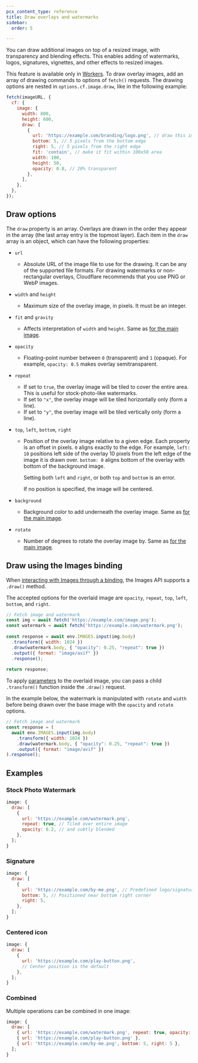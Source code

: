 ```yaml
---
pcx_content_type: reference
title: Draw overlays and watermarks
sidebar:
  order: 5

---
```


You can draw additional images on top of a resized image, with transparency and blending effects. This enables adding of watermarks, logos, signatures, vignettes, and other effects to resized images.

This feature is available only in [Workers](/images/transform-images/transform-via-workers/). To draw overlay images, add an array of drawing commands to options of `fetch()` requests. The drawing options are nested in `options.cf.image.draw`, like in the following example:

```js
fetch(imageURL, {
  cf: {
    image: {
      width: 800,
      height: 600,
      draw: [
        {
          url: 'https://example.com/branding/logo.png', // draw this image
          bottom: 5, // 5 pixels from the bottom edge
          right: 5, // 5 pixels from the right edge
          fit: 'contain', // make it fit within 100x50 area
          width: 100,
          height: 50,
          opacity: 0.8, // 20% transparent
        },
      ],
    },
  },
});
```

## Draw options

The `draw` property is an array. Overlays are drawn in the order they appear in the array (the last array entry is the topmost layer). Each item in the `draw` array is an object, which can have the following properties:



* `url`
  * Absolute URL of the image file to use for the drawing. It can be any of the supported file formats. For drawing watermarks or non-rectangular overlays, Cloudflare recommends that you use PNG or WebP images.

* `width` and `height`
  * Maximum size of the overlay image, in pixels. It must be an integer.

* `fit` and `gravity`
  * Affects interpretation of `width` and `height`. Same as [for the main image](/images/transform-images/transform-via-workers/#fetch-options).

* `opacity`
  * Floating-point number between `0` (transparent) and `1` (opaque). For example, `opacity: 0.5` makes overlay semitransparent.

* `repeat`
  * If set to `true`, the overlay image will be tiled to cover the entire area. This is useful for stock-photo-like watermarks.
  * If set to `"x"`, the overlay image will be tiled horizontally only (form a line).
  * If set to `"y"`, the overlay image will be tiled vertically only (form a line).

* `top`, `left`, `bottom`, `right`
  * Position of the overlay image relative to a given edge. Each property is an offset in pixels. `0` aligns exactly to the edge. For example, `left: 10` positions left side of the overlay 10 pixels from the left edge of the image it is drawn over. `bottom: 0` aligns bottom of the overlay with bottom of the background image.

    Setting both `left` and `right`, or both `top` and `bottom` is an error.

    If no position is specified, the image will be centered.

* `background`
  * Background color to add underneath the overlay image. Same as [for the main image](/images/transform-images/transform-via-workers/#fetch-options).

* `rotate`
  * Number of degrees to rotate the overlay image by. Same as [for the main image](/images/transform-images/transform-via-workers/#fetch-options).

## Draw using the Images binding

When [interacting with Images through a binding](/images/transform-images/bindings/), the Images API supports a `.draw()` method.

The accepted options for the overlaid image are `opacity`, `repeat`, `top`, `left`, `bottom`, and `right`.

```js
// Fetch image and watermark
const img = await fetch('https://example.com/image.png');
const watermark = await fetch('https://example.com/watermark.png');
 
const response = await env.IMAGES.input(img.body)
  .transform({ width: 1024 })
  .draw(watermark.body, { "opacity": 0.25, "repeat": true })
  .output({ format: "image/avif" })
  .response();
  
return response;
```

To apply [parameters](/images/transform-images/transform-via-workers/) to the overlaid image, you can pass a child `.transform()` function inside the `.draw()` request.

In the example below, the watermark is manipulated with `rotate` and `width` before being drawn over the base image with the `opacity` and `rotate` options.

```js
// Fetch image and watermark
const response = (
  await env.IMAGES.input(img.body)
    .transform({ width: 1024 })
    .draw(watermark.body, { "opacity": 0.25, "repeat": true })
    .output({ format: "image/avif" })
).response();
```

## Examples

### Stock Photo Watermark

```js
image: {
  draw: [
    {
      url: 'https://example.com/watermark.png',
      repeat: true, // Tiled over entire image
      opacity: 0.2, // and subtly blended
    },
  ];
}
```

### Signature

```js
image: {
  draw: [
    {
      url: 'https://example.com/by-me.png', // Predefined logo/signature
      bottom: 5, // Positioned near bottom right corner
      right: 5,
    },
  ];
}
```

### Centered icon

```js
image: {
  draw: [
    {
      url: 'https://example.com/play-button.png',
      // Center position is the default
    },
  ];
}
```

### Combined

Multiple operations can be combined in one image:

```js
image: {
  draw: [
    { url: 'https://example.com/watermark.png', repeat: true, opacity: 0.2 },
    { url: 'https://example.com/play-button.png' },
    { url: 'https://example.com/by-me.png', bottom: 5, right: 5 },
  ];
}
```

